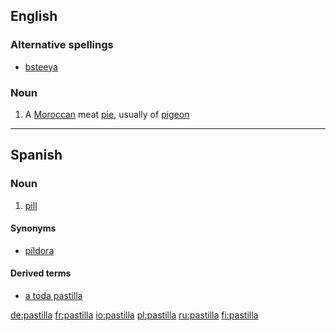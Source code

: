 ==English==

===Alternative spellings===
*[[bsteeya]]

===Noun===
{{en-noun}}

# A [[Moroccan]] meat [[pie]], usually of [[pigeon]]

----

==Spanish==

===Noun===
{{es-noun-f}}

# [[pill]]

====Synonyms====
*[[píldora]]

====Derived terms====
*[[a toda pastilla]]

[[de:pastilla]]
[[fr:pastilla]]
[[io:pastilla]]
[[pl:pastilla]]
[[ru:pastilla]]
[[fi:pastilla]]